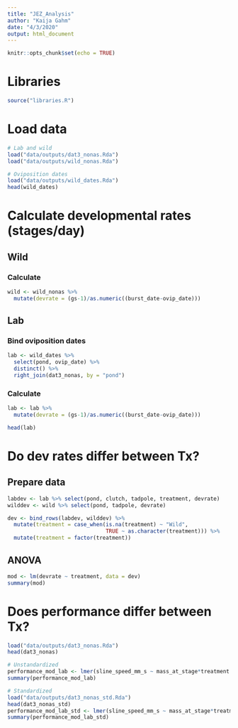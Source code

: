 ```yaml
---
title: "JEZ_Analysis"
author: "Kaija Gahm"
date: "4/3/2020"
output: html_document
---
```


```r
knitr::opts_chunk$set(echo = TRUE)
```

# Libraries
```r
source("libraries.R")
```

# Load data
```r
# Lab and wild
load("data/outputs/dat3_nonas.Rda")
load("data/outputs/wild_nonas.Rda")

# Oviposition dates
load("data/outputs/wild_dates.Rda")
head(wild_dates)
```

# Calculate developmental rates (stages/day)
## Wild
### Calculate
```r
wild <- wild_nonas %>%
  mutate(devrate = (gs-1)/as.numeric((burst_date-ovip_date)))
```

## Lab
### Bind oviposition dates
```r
lab <- wild_dates %>%
  select(pond, ovip_date) %>%
  distinct() %>%
  right_join(dat3_nonas, by = "pond")
```
### Calculate
```r
lab <- lab %>%
  mutate(devrate = (gs-1)/as.numeric((burst_date-ovip_date)))

head(lab)
```

# Do dev rates differ between Tx?
## Prepare data
```r
labdev <- lab %>% select(pond, clutch, tadpole, treatment, devrate)
wilddev <- wild %>% select(pond, tadpole, devrate)

dev <- bind_rows(labdev, wilddev) %>%
  mutate(treatment = case_when(is.na(treatment) ~ "Wild",
                               TRUE ~ as.character(treatment))) %>%
  mutate(treatment = factor(treatment))
```

## ANOVA
```r
mod <- lm(devrate ~ treatment, data = dev)
summary(mod)
```

# Does performance differ between Tx?
```r
load("data/outputs/dat3_nonas.Rda")
head(dat3_nonas)

# Unstandardized
performance_mod_lab <- lmer(sline_speed_mm_s ~ mass_at_stage*treatment + gs*treatment + PC2 + T_initial + (1|pond/clutch/tadpole), data = dat3_nonas)
summary(performance_mod_lab)

# Standardized
load("data/outputs/dat3_nonas_std.Rda")
head(dat3_nonas_std)
performance_mod_lab_std <- lmer(sline_speed_mm_s ~ mass_at_stage*treatment + gs*treatment + PC2 + T_initial + (1|pond/clutch/tadpole), data = dat3_nonas_std)
summary(performance_mod_lab_std)
```


